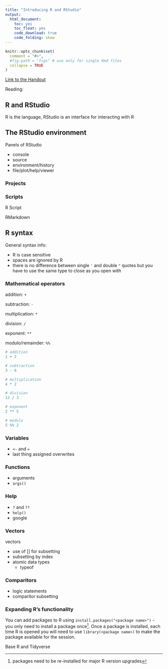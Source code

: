 ```yaml
---
title: "Introducing R and RStudio"
output:
  html_document:
    toc: yes
    toc_float: yes
    code_download: true
    code_folding: show
---
```


```r
knitr::opts_chunk$set(
  comment = "#>",
  #fig.path = "figs" # use only for single Rmd files
  collapse = TRUE
)
```

[Link to the Handout](handout1.html)

Reading:



## R and RStudio

R is the language, RStudio is an interface for interacting with R

## The RStudio environment

Panels of RStudio

- console
- source
- environment/history
- file/plot/help/viewer

### Projects



### Scripts

R Script

RMarkdown

## R syntax

General syntax info:

- R is case sensitive
- spaces are ignored by R
- there is no difference between single `'` and double `"` quotes but you have to use the same type to close as you open with


### Mathematical operators

addition: `+`

subtraction: `-`

multiplication: `*`

division: `/`

exponent: `**`

modulo/remainder: `%%`

```r
# addition
1 + 2

# subtraction
3 - 6

# multiplication
4 * 2

# division
12 / 3

# exponent
2 ** 5

# modulo
5 %% 2

```


### Variables

- `<-` and `=`
- last thing assigned overwrites

### Functions

- arguments
- `args()`

### Help

- `?` and `??`
- `help()`
- google

### Vectors

vectors

- use of [] for subsetting
- subsetting by index
- atomic data types
  - typeof


### Comparitors

- logic statements
- comparitor subsetting

### Expanding R's functionality

You can add packages to R using `install.packages("<package name>")` - you only need to install a package once^[packages need to be re-installed for major R version upgrades]. Once a package is installed, each time R is opened you will need to use `library(<package name>)` to make the package available for the session.


Base R and Tidyverse
